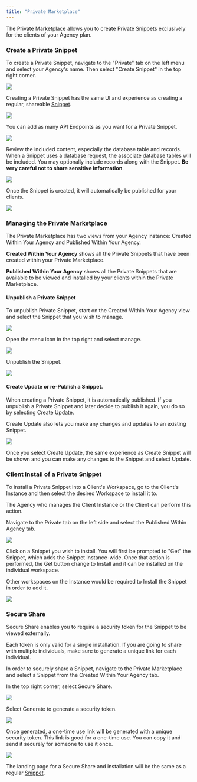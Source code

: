 ```yaml
---
title: "Private Marketplace"
---
```


The Private Marketplace allows you to create Private Snippets exclusively for the clients of your Agency plan.

### Create a Private Snippet

To create a Private Snippet, navigate to the "Private" tab on the left menu and select your Agency's name. Then select "Create Snippet" in the top right corner.

<Frame caption="Navigate to the Private Marketplace to create a Private Snippet">
  <img src="/images/3c753498-image.jpeg" />
</Frame>

Creating a Private Snippet has the same UI and experience as creating a regular, shareable [Snippet](/xano-features/snippets).

<Frame caption="Creating a Snippet">
  <img src="/images/f85775a1-image.jpeg" />
</Frame>

You can add as many API Endpoints as you want for a Private Snippet.

<Frame caption="Add as many relevant API Endpoints as needed for the Snippet.">
  <img src="/images/8dce4836-image.jpeg" />
</Frame>

Review the included content, especially the database table and records. When a Snippet uses a database request, the associate database tables will be included. You may optionally include records along with the Snippet. **Be very careful not to share sensitive information**.

<Frame caption="Optionally include data records to the Snippet.">
  <img src="/images/6e261961-image.jpeg" />
</Frame>

Once the Snippet is created, it will automatically be published for your clients.

<Frame caption="">
  <img src="/images/47e9643b-image.jpeg" />
</Frame>

### Managing the Private Marketplace

The Private Marketplace has two views from your Agency instance: Created Within Your Agency and Published Within Your Agency.

**Created Within Your Agency** shows all the Private Snippets that have been created within your Private Marketplace.

**Published Within Your Agency** shows all the Private Snippets that are available to be viewed and installed by your clients within the Private Marketplace.

#### Unpublish a Private Snippet

To unpublish Private Snippet, start on the Created Within Your Agency view and select the Snippet that you wish to manage.

<Frame caption="Select a Snippet to manage.">
  <img src="/images/f58c4f78-image.jpeg" />
</Frame>

Open the menu icon in the top right and select manage.

<Frame caption="Open the menu icon to manage the Snippet.">
  <img src="/images/c4b91797-image.jpeg" />
</Frame>

Unpublish the Snippet.

<Frame caption="Unpublish a Snippet.">
  <img src="/images/454b15b8-image.jpeg" />
</Frame>

#### Create Update or re-Publish a Snippet.

When creating a Private Snippet, it is automatically published. If you unpublish a Private Snippet and later decide to publish it again, you do so by selecting Create Update.

Create Update also lets you make any changes and updates to an existing Snippet.

<Frame caption="Create Update lets you make any changes or re-publish a Snippet.">
  <img src="/images/7fdad987-image.jpeg" />
</Frame>

Once you select Create Update, the same experience as Create Snippet will be shown and you can make any changes to the Snippet and select Update.

### Client Install of a Private Snippet

To install a Private Snippet into a Client's Workspace, go to the Client's Instance and then select the desired Workspace to install it to.

<Info>
The Agency who manages the Client Instance or the Client can perform this action.

</Info>

Navigate to the Private tab on the left side and select the Published Within Agency tab.

<Frame caption="See the Snippets published by the Agency from the Client's workspace.">
  <img src="/images/16ae9e1c-image.jpeg" />
</Frame>

Click on a Snippet you wish to install. You will first be prompted to "Get" the Snippet, which adds the Snippet Instance-wide. Once that action is performed, the Get button change to Install and it can be installed on the individual workspace.

Other workspaces on the Instance would be required to Install the Snippet in order to add it.

<Frame caption="Install a Snippet.">
  <img src="/images/00b72c19-image.jpeg" />
</Frame>

### Secure Share

Secure Share enables you to require a security token for the Snippet to be viewed externally.

Each token is only valid for a single installation. If you are going to share with multiple individuals, make sure to generate a unique link for each individual.

In order to securely share a Snippet, navigate to the Private Marketplace and select a Snippet from the Created Within Your Agency tab.

In the top right corner, select Secure Share.

<Frame caption="Secure Share a Snippet.">
  <img src="/images/46ff838f-image.jpeg" />
</Frame>

Select Generate to generate a security token.

<Frame caption="Generate a Security Token.">
  <img src="/images/0541cd4c-image.jpeg" />
</Frame>

Once generated, a one-time use link will be generated with a unique security token. This link is good for a one-time use. You can copy it and send it securely for someone to use it once.

<Frame caption="A one-time use link will be generated to share.">
  <img src="/images/46cfd80e-image.jpeg" />
</Frame>

The landing page for a Secure Share and installation will be the same as a regular [Snippet](/xano-features/snippets).


